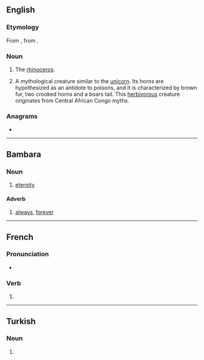 {{also|abadá|Abadã}}
==English==

===Etymology===
From {{etyl|pt|en}} {{m|pt|abada||female rhinoceros}}, from {{etyl|ms|en}} {{m|ms|badaq||rhinoceros}}.

===Noun===
{{en-noun}}

# {{lb|en|obsolete}} The [[rhinoceros]].
# A mythological creature similar to the [[unicorn]]. Its horns are hypothesized as an antidote to poisons, and it is characterized by brown fur, two crooked horns and a boars tail. This [[herbivorous]] creature originates from Central African Congo myths.

===Anagrams===
* {{anagrams|en|baaad}}

----

==Bambara==

===Noun===
{{head|bm|noun}}

# [[eternity]]

====Adverb====
{{head|bm|adverb}}

# [[always]], [[forever]]

----

==French==

===Pronunciation===
* {{homophones|abadas|abadât|lang=fr}}

===Verb===
{{fr-verb-form}}

# {{inflection of|abader||3|s|phis|lang=fr}}

----

==Turkish==

===Noun===
{{head|tr|noun form}}

# {{inflection of|aba||loc|s|lang=tr}}